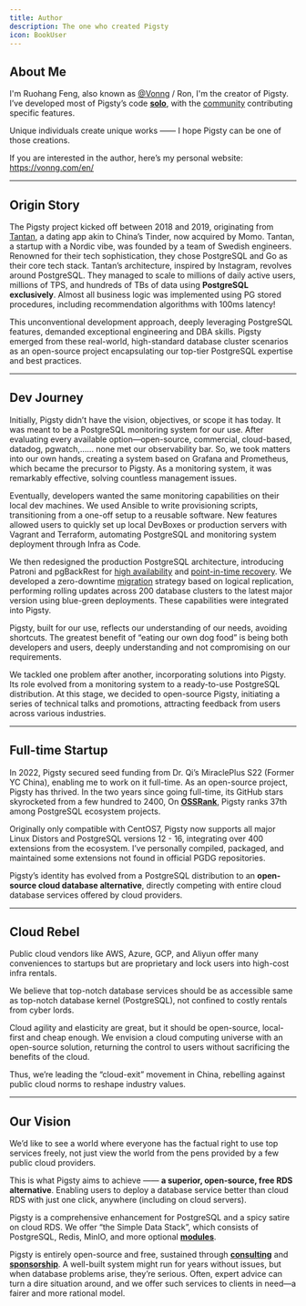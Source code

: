 ```yaml
---
title: Author
description: The one who created Pigsty
icon: BookUser
---
```




## About Me

I'm Ruohang Feng, also known as [@Vonng](https://github.com/Vonng)  / Ron, I'm the creator of Pigsty.
I’ve developed most of Pigsty’s code [**solo**](https://github.com/pgsty/pigsty/pulse),
with the [community](https://github.com/pgsty/pigsty/graphs/contributors) contributing specific features.

Unique individuals create unique works —— I hope Pigsty can be one of those creations.

If you are interested in the author, here’s my personal website: https://vonng.com/en/


-------

## Origin Story

The Pigsty project kicked off between 2018 and 2019, originating from [Tantan](https://tantanapp.com/en), a dating app akin to China’s Tinder, now acquired by Momo. Tantan, a startup with a Nordic vibe, was founded by a team of Swedish engineers. Renowned for their tech sophistication, they chose PostgreSQL and Go as their core tech stack. Tantan’s architecture, inspired by Instagram, revolves around PostgreSQL. They managed to scale to millions of daily active users, millions of TPS, and hundreds of TBs of data using **PostgreSQL exclusively**. Almost all business logic was implemented using PG stored procedures, including recommendation algorithms with 100ms latency!

This unconventional development approach, deeply leveraging PostgreSQL features, demanded exceptional engineering and DBA skills. Pigsty emerged from these real-world, high-standard database cluster scenarios as an open-source project encapsulating our top-tier PostgreSQL expertise and best practices.

------

## Dev Journey

Initially, Pigsty didn’t have the vision, objectives, or scope it has today. It was meant to be a PostgreSQL monitoring system for our use. After evaluating every available option—open-source, commercial, cloud-based, datadog, pgwatch,…… none met our observability bar. So, we took matters into our own hands, creating a system based on Grafana and Prometheus, which became the precursor to Pigsty. As a monitoring system, it was remarkably effective, solving countless management issues.

Eventually, developers wanted the same monitoring capabilities on their local dev machines. We used Ansible to write provisioning scripts, transitioning from a one-off setup to a reusable software. New features allowed users to quickly set up local DevBoxes or production servers with Vagrant and Terraform, automating PostgreSQL and monitoring system deployment through Infra as Code.

We then redesigned the production PostgreSQL architecture, introducing Patroni and pgBackRest for [high availability](https://pigsty.io/docs/concept/ha/) and [point-in-time recovery](https://pigsty.io/docs/concept/pitr/). We developed a zero-downtime [migration](https://pigsty.io/docs/pgsql/migration/) strategy based on logical replication, performing rolling updates across 200 database clusters to the latest major version using blue-green deployments. These capabilities were integrated into Pigsty.

Pigsty, built for our use, reflects our understanding of our needs, avoiding shortcuts. The greatest benefit of “eating our own dog food” is being both developers and users, deeply understanding and not compromising on our requirements.

We tackled one problem after another, incorporating solutions into Pigsty. Its role evolved from a monitoring system to a ready-to-use PostgreSQL distribution. At this stage, we decided to open-source Pigsty, initiating a series of technical talks and promotions, attracting feedback from users across various industries.

------

## Full-time Startup

In 2022, Pigsty secured seed funding from Dr. Qi’s MiraclePlus S22 (Former YC China), enabling me to work on it full-time. As an open-source project, Pigsty has thrived. In the two years since going full-time, its GitHub stars skyrocketed from a few hundred to 2400, On [**OSSRank**](https://ossrank.com/cat/368-postgresql-extension?page=2), Pigsty ranks 37th among PostgreSQL ecosystem projects.

Originally only compatible with CentOS7, Pigsty now supports all major Linux Distors and PostgreSQL versions 12 - 16, integrating over 400 extensions from the ecosystem. I’ve personally compiled, packaged, and maintained some extensions not found in official PGDG repositories.

Pigsty’s identity has evolved from a PostgreSQL distribution to an **open-source cloud database alternative**, directly competing with entire cloud database services offered by cloud providers.

------

## Cloud Rebel

Public cloud vendors like AWS, Azure, GCP, and Aliyun offer many conveniences to startups but are proprietary and lock users into high-cost infra rentals.

We believe that top-notch database services should be as accessible same as top-notch database kernel (PostgreSQL), not confined to costly rentals from cyber lords.

Cloud agility and elasticity are great, but it should be open-source, local-first and cheap enough. We envision a cloud computing universe with an open-source solution, returning the control to users without sacrificing the benefits of the cloud.

Thus, we’re leading the “cloud-exit” movement in China, rebelling against public cloud norms to reshape industry values.

------

## Our Vision

We’d like to see a world where everyone has the factual right to use top services freely, not just view the world from the pens provided by a few public cloud providers.

This is what Pigsty aims to achieve —— **a superior, open-source, free RDS alternative**. Enabling users to deploy a database service better than cloud RDS with just one click, anywhere (including on cloud servers).

Pigsty is a comprehensive enhancement for PostgreSQL and a spicy satire on cloud RDS. We offer “the Simple Data Stack”, which consists of PostgreSQL, Redis, MinIO, and more optional [**modules**](https://pigsty.io/docs/about/module/).

Pigsty is entirely open-source and free, sustained through [**consulting**](https://pigsty.io/docs/about/service/) and [**sponsorship**](https://pigsty.io/docs/about/sponsor/). A well-built system might run for years without issues, but when database problems arise, they’re serious. Often, expert advice can turn a dire situation around, and we offer such services to clients in need—a fairer and more rational model.

